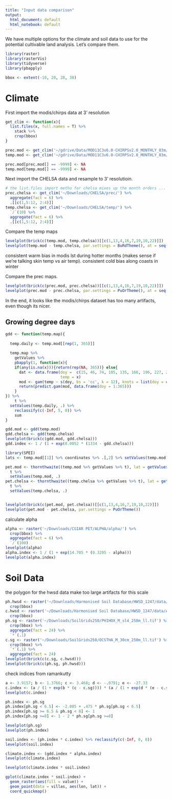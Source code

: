 ```yaml
---
title: "Input data comparison"
output:
  html_document: default
  html_notebook: default
---
```


We have multiple options for the climate and soil data to use for the potential cultivable land analysis. Let's compare them.

```r
library(raster)
library(rasterVis)
library(tidyverse)
library(pbapply)
```

```r
bbox <- extent(-10, 20, 28, 38)

```


# Climate
First import the modis/chirps data at 3' resolution
```r
get_clim <- function(x){
  list.files(x, full.names = T) %>%
    stack %>%
    crop(bbox)
}

prec.mod <- get_clim('~/gdrive/Data/MOD11C3v6.0-CHIRPSv2.0_MONTHLY_03m/prec/')
temp.mod <- get_clim('~/gdrive/Data/MOD11C3v6.0-CHIRPSv2.0_MONTHLY_03m/temp/')

prec.mod[prec.mod[] == -9999] <- NA
temp.mod[temp.mod[] == -9999] <- NA
```

Next import the CHELSA data and resample to 3' resolutioin.
```r
# the list.files import metho for chelsa mixes up the month orders ... fix manually
prec.chelsa <- get_clim('~/Downloads/CHELSA/prec/') %>%
  aggregate(fact = 6) %>%
  .[[c(1,5:12, 2:4)]]
temp.chelsa <- get_clim('~/Downloads/CHELSA/temp/') %>% 
  `/`(10) %>%
  aggregate(fact = 6) %>%
  .[[c(1,5:12, 2:4)]]
```


Compare the temp maps
```r
levelplot(brick(c(temp.mod, temp.chelsa))[[c(1,13,4,16,7,19,10,22)]])
levelplot(temp.mod - temp.chelsa, par.settings = BuRdTheme(), at = seq(-15,15,1))
```
consistent warm bias in modis lst during hotter months (makes sense if we're talking skin temp vs air temp).
consistent cold bias along coasts in winter

Compare the prec maps.
```r
levelplot(brick(c(prec.mod, prec.chelsa))[[c(1,13,4,16,7,19,10,22)]])
levelplot(prec.mod - prec.chelsa, par.settings = PuOrTheme(), at = seq(-260, 260, 10))
```

In the end, it looks like the modis/chirps dataset has too many artifacts, even though its nicer.

## Growing degree days
```r
gdd <- function(temp.map){
  
  temp.daily <- temp.mod[[rep(1, 365)]]
  
  temp.map %>%
    getValues %>%
    pbapply(1, function(x){
    if(any(is.na(x))){return(rep(NA, 365))} else{
      dat <- data.frame(doy =  c(15, 46, 74, 105, 135, 166, 196, 227, 258, 288, 319, 349),
                        temp = x)
      mod <- gam(temp ~ s(doy, bs = 'cc', k = 12), knots = list(doy = c(1, 366)), data = dat)
      return(predict.gam(mod, data.frame(doy = 1:365)))
    }
}) %>% 
    t %>%
  setValues(temp.daily, .) %>% 
    reclassify(c(-Inf, 5, 0)) %>%
    sum
}

gdd.mod <- gdd(temp.mod)
gdd.chelsa <- gdd(temp.chelsa)
levelplot(brick(c(gdd.mod, gdd.chelsa)))
gdd.index <- 1 / (1 + exp(0.0052 * (1334 - gdd.chelsa)))
```

```r
library(SPEI)
lats <- temp.mod[[1]] %>% coordinates %>% .[,2] %>% setValues(temp.mod[[1]], .)

pet.mod <- thornthwaite((temp.mod %>% getValues %>% t), lat = getValues(lats), na.rm = T) %>%
  t %>%
  setValues(temp.mod, .)
pet.chelsa <- thornthwaite((temp.chelsa %>% getValues %>% t), lat = getValues(lats), na.rm = T) %>%
  t %>%
  setValues(temp.chelsa, .)


levelplot(brick(c(pet.mod, pet.chelsa))[[c(1,13,4,16,7,19,10,22)]])
levelplot(pet.mod - pet.chelsa, par.settings = PuOrTheme())
```
calculate alpha
```r
alpha <- raster('~/Downloads/CGIAR PET/ALPHA/alpha/') %>% 
  crop(bbox) %>%
  aggregate(fact = 6) %>%
  `/`(100)
levelplot(alpha)
alpha.index <- 1 / (1 + exp(14.705 * (0.3295 - alpha)))
levelplot(alpha.index)
```

# Soil Data
the polygon for the hwsd data make too large artifacts for this scale
```r
ph.hwsd <- raster('~/Downloads/Harmonised Soil Database/HWSD_1247/data/T_PH_H2O.nc4') %>%
  crop(bbox)
c.hwsd <- raster('~/Downloads/Harmonised Soil Database/HWSD_1247/data/AWT_T_SOC.nc4') %>%
  crop(bbox)
ph.sg <- raster('~/Downloads/SoilGrids250/PHIHOX_M_sl4_250m_ll.tif') %>%
  crop(bbox) %>%
  aggregate(fact = 24) %>%
  `*`(.1)
c.sg <- raster('~/Downloads/SoilGrids250/OCSTHA_M_30cm_250m_ll.tif') %>%
  crop(bbox) %>%
  `*`(.1) %>%
  aggregate(fact = 24)
levelplot(brick(c(c.sg, c.hwsd)))
levelplot(brick(c(ph.sg, ph.hwsd)))

```

check indices from ramankutty
```r
a <- 3.9157; b <- 1.3766; c <- 3.468; d <- -.0791; e <- -27.33
c.index <- (a / (1 + exp(b * (c - c.sg)))) * (a / (1 + exp(d * (e - c.sg))))
levelplot(c.index)

ph.index <- ph.sg
ph.index[ph.sg < 6.5] <- -2.085 + .475 * ph.sg[ph.sg < 6.5]
ph.index[ph.sg >= 6.5 & ph.sg < 8] <- 1
ph.index[ph.sg >=8] <- 1 - 2 * ph.sg[ph.sg >=8]

levelplot(ph.sg)
levelplot(ph.index)
```

```r
soil.index <- (ph.index * c.index) %>% reclassify(c(-Inf, 0, 0))
levelplot(soil.index)
```
```r
climate.index <- (gdd.index * alpha.index)
levelplot(climate.index)
```

```r
levelplot(climate.index * soil.index)
```
```r
gplot(climate.index * soil.index) +
  geom_raster(aes(fill = value)) +
  geom_point(data = villas, aes(lon, lat)) +
  coord_quickmap()
```

